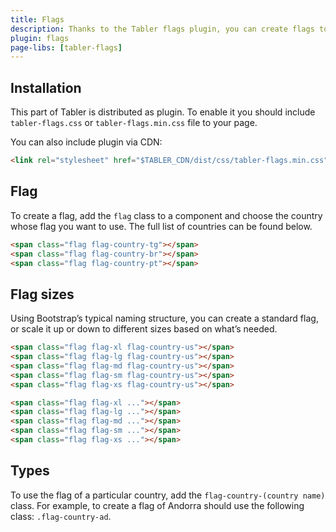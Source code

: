```yaml
---
title: Flags
description: Thanks to the Tabler flags plugin, you can create flags to visually represent countries or languages. Flags are often used in forms, as an element of a delivery address, phone number dialling code and many more.
plugin: flags
page-libs: [tabler-flags]
---
```


## Installation

This part of Tabler is distributed as plugin. To enable it you should include `tabler-flags.css` or `tabler-flags.min.css` file to your page.

You can also include plugin via CDN:

```html
<link rel="stylesheet" href="$TABLER_CDN/dist/css/tabler-flags.min.css">
```

## Flag

To create a flag, add the `flag` class to a component and choose the country whose flag you want to use. The full list of countries can be found below.

```html code example centered separated plugins="flags"
<span class="flag flag-country-tg"></span>
<span class="flag flag-country-br"></span>
<span class="flag flag-country-pt"></span>
```

## Flag sizes

Using Bootstrap’s typical naming structure, you can create a standard flag, or scale it up or down to different sizes based on what’s needed.

```html example centered separated plugins="flags"
<span class="flag flag-xl flag-country-us"></span>
<span class="flag flag-lg flag-country-us"></span>
<span class="flag flag-md flag-country-us"></span>
<span class="flag flag-sm flag-country-us"></span>
<span class="flag flag-xs flag-country-us"></span>
```

```html
<span class="flag flag-xl ..."></span>
<span class="flag flag-lg ..."></span>
<span class="flag flag-md ..."></span>
<span class="flag flag-sm ..."></span>
<span class="flag flag-xs ..."></span>
```

## Types

To use the flag of a particular country, add the `flag-country-(country name)` class. For example, to create a flag of Andorra should use the following class: `.flag-country-ad`.

<FlagsTable />
